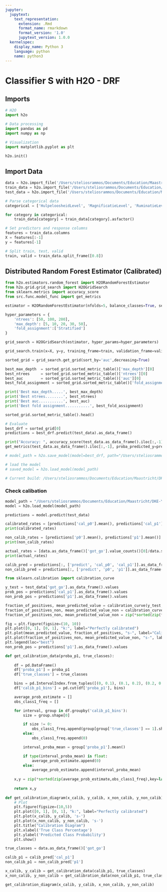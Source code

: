 ```yaml
---
jupyter:
  jupytext:
    text_representation:
      extension: .Rmd
      format_name: rmarkdown
      format_version: '1.0'
      jupytext_version: 1.0.0
  kernelspec:
    display_name: Python 3
    language: python
    name: python3
---
```


# Classifier S with H2O - DRF

## Imports

```python
# H2O
import h2o

# Data processing
import pandas as pd
import numpy as np

# Visualization
import matplotlib.pyplot as plt
```

```python
h2o.init()
```

## Import Data

```python
data = h2o.import_file('/Users/steliosrammos/Documents/Education/Maastricht/DKE-Year3/BachelorThesis/bachelor_thesis/data/processed/classifier_s/data_classifier_s.csv')
train_data = h2o.import_file('/Users/steliosrammos/Documents/Education/Maastricht/DKE-Year3/BachelorThesis/bachelor_thesis/data/processed/classifier_s/train_classifier_s.csv')
test_data = h2o.import_file('/Users/steliosrammos/Documents/Education/Maastricht/DKE-Year3/BachelorThesis/bachelor_thesis/data/processed/classifier_s/test_classifier_s.csv')
```

```python
# Parse categorical data
categorical = ['HulpeloosheidLevel', 'MagnificatieLevel', 'RuminatieLevel', 'TotaalLevel', 'got_go']

for category in categorical:
    train_data[category] = train_data[category].asfactor()
```

```python
# Set predictors and response columns
features = train_data.columns
X = features[:-1]
y = features[-1]
```

```python
# Split train, test, valid
train, valid = train_data.split_frame([0.8])
```

## Distributed Random Forest Estimator (Calibrated)

```python
from h2o.estimators.random_forest import H2ORandomForestEstimator
from h2o.grid.grid_search import H2OGridSearch
from sklearn.metrics import accuracy_score
from src.func.model_func import get_metrics
```

```python
estimator = H2ORandomForestEstimator(nfolds=5, balance_classes=True, seed=1234)
```

```python
hyper_parameters = {
    'ntrees': [50, 100, 200],
    'max_depth': [5, 10, 20, 30, 50],
    'fold_assignment':['Stratified']
}

grid_search = H2OGridSearch(estimator, hyper_params=hyper_parameters)
```

```python
grid_search.train(x=X, y=y, training_frame=train, validation_frame=valid)
```

```python
sorted_grid = grid_search.get_grid(sort_by='auc',decreasing=True)

best_max_depth  = sorted_grid.sorted_metric_table()['max_depth'][0]
best_ntrees     = sorted_grid.sorted_metric_table()['ntrees'][0]
best_auc        = sorted_grid.sorted_metric_table()['auc'][0]
best_fold_assignment = sorted_grid.sorted_metric_table()['fold_assignment'][0]

print('Best max_depth.....', best_max_depth)
print('Best ntrees........', best_ntrees)
print('Best auc...........', best_auc)
print('Best fold assignment...........', best_fold_assignment)
```

```python
sorted_grid.sorted_metric_table().head()
```

```python
# Evaluate
best_drf = sorted_grid[0]
predictions = best_drf.predict(test_data).as_data_frame()
```

```python
print("Accuracy: ", accuracy_score(test_data.as_data_frame().iloc[:,-1], predictions["predict"]))
get_metrics(test_data.as_data_frame().iloc[:,-1], proba_predicted_y=predictions["p1"].values)
```

```python
# model_path = h2o.save_model(model=best_drf, path="/Users/steliosrammos/Documents/Education/Maastricht/DKE-Year3/BachelorThesis/bachelor_thesis/models/classifier_s/calibrate/classifier_s_h2o", force=True)

# load the model
# saved_model = h2o.load_model(model_path)

# Current build: /Users/steliosrammos/Documents/Education/Maastricht/DKE-Year3/BachelorThesis/bachelor_thesis/models/classifier_s/calibrated/classifier_s_h2o/Grid_DRF_py_9_sid_8e50_model_python_1552985644490_1_model_37'
```

### Check calibation

```python
model_path = "/Users/steliosrammos/Documents/Education/Maastricht/DKE-Year3/BachelorThesis/bachelor_thesis/models/classifier_s/calibrated/classifier_s_h2o/Grid_DRF_py_9_sid_8e50_model_python_1552985644490_1_model_37"
model = h2o.load_model(model_path)
```

```python
predictions = model.predict(test_data)
```

```python
calibrated_rates = [predictions['cal_p0'].mean(), predictions['cal_p1'].mean()]
print(calibrated_rates)
```

```python
non_calib_rates = [predictions['p0'].mean(), predictions['p1'].mean()]
print(non_calib_rates)
```

```python
actual_rates = [data.as_data_frame()['got_go'].value_counts()[0]/data.shape[0], data.as_data_frame()['got_go'].value_counts()[1]/data.shape[0]]
print(actual_rates)
```

```python
calib_pred = predictions[:, ['predict', 'cal_p0', 'cal_p1']].as_data_frame()
non_calib_pred = predictions[:, ['predict', 'p0', 'p1']].as_data_frame()
```

```python
from sklearn.calibration import calibration_curve
```

```python
y_test = test_data['got_go'].as_data_frame().values
prob_pos = predictions['cal_p1'].as_data_frame().values
non_prob_pos = predictions['p1'].as_data_frame().values

fraction_of_positives, mean_predicted_value = calibration_curve(y_test, prob_pos, n_bins=10)
fraction_of_positives_non, mean_predicted_value_non = calibration_curve(y_test, non_prob_pos, n_bins=10)
fraction_of_positives_non, mean_predicted_value_non = zip(*sorted(zip(fraction_of_positives_non,mean_predicted_value_non),key=lambda x: x[0]))

fig = plt.figure(figsize=(10, 10))
plt.plot([0, 1], [0, 1], "k:", label="Perfectly calibrated")
plt.plot(mean_predicted_value, fraction_of_positives, "s-", label="Calibrated")
plt.plot(fraction_of_positives_non, mean_predicted_value_non, "s-", label="Uncalibrated")
plt.legend(loc="best")
non_prob_pos = predictions['p1'].as_data_frame().values
```

```python
def get_calibration_data(proba_p1, true_classes):
 
    df = pd.DataFrame()
    df['proba_p1'] = proba_p1
    df['true_classes'] = true_classes

    bins = pd.IntervalIndex.from_tuples([(0, 0.1), (0.1, 0.2), (0.2, 0.3), (0.3, 0.4), (0.4, 0.5), (0.5, 0.6), (0.6, 0.7), (0.8, 0.9), (0.9, 1.0)])
    df['calib_p1_bins'] = pd.cut(df['proba_p1'], bins)

    average_prob_estimate = []
    obs_class1_freq = []

    for interval, group in df.groupby('calib_p1_bins'):
        size = group.shape[0]

        if size != 0:
            obs_class1_freq.append(group[group['true_classes'] == 1].shape[0]/group.shape[0])
        else:
            obs_class1_freq.append(0)

        interval_proba_mean = group['proba_p1'].mean()

        if type(interval_proba_mean) is float:
            average_prob_estimate.append(0)
        else:
            average_prob_estimate.append(interval_proba_mean)
            
    x,y = zip(*sorted(zip(average_prob_estimate,obs_class1_freq),key=lambda x: x[0]))
    
    return x,y
    
def get_calibration_diagram(x_calib, y_calib, x_non_calib, y_non_calib):
    # Plot
    plt.figure(figsize=(10,5))
    plt.plot([0, 1], [0, 1], "k:", label="Perfectly calibrated")
    plt.plot(x_calib, y_calib, 's-')
    plt.plot(x_non_calib, y_non_calib, 's-')
    plt.title("Calibration Diagram")
    plt.xlabel('True Class Percentage')
    plt.ylabel('Predicted Class Probability')
    plt.show()
```

```python
true_classes = data.as_data_frame()['got_go']

calib_p1 = calib_pred['cal_p1']
non_calib_p1 = non_calib_pred['p1']

x_calib, y_calib = get_calibration_data(calib_p1, true_classes)
x_non_calib, y_non_calib = get_calibration_data(non_calib_p1, true_classes)

get_calibration_diagram(x_calib, y_calib, x_non_calib, y_non_calib)
```

```python

```
